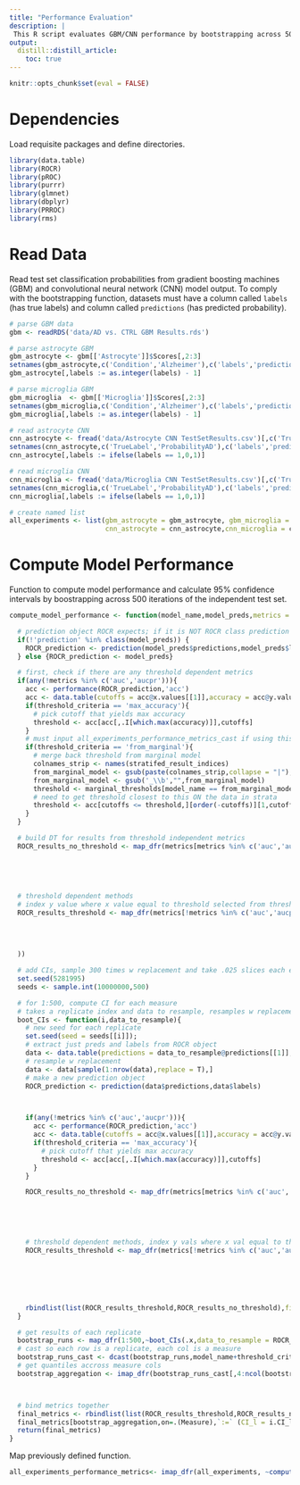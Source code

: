 ```yaml
---
title: "Performance Evaluation"
description: |
 This R script evaluates GBM/CNN performance by bootstrapping across 500 iterations of the independent test set.
output:
  distill::distill_article:
    toc: true
---
```


```r
knitr::opts_chunk$set(eval = FALSE)
```

# Dependencies

Load requisite packages and define directories.

```r

library(data.table)
library(ROCR)
library(pROC)
library(purrr)
library(glmnet)
library(dbplyr)
library(PRROC)
library(rms)

```

# Read Data

Read test set classification probabilities from gradient boosting machines (GBM) and convolutional neural network (CNN) model output. To comply with the bootstrapping function, datasets must have a column called `labels` (has true labels) and column called `predictions` (has predicted probability).

```r

# parse GBM data
gbm <- readRDS('data/AD vs. CTRL GBM Results.rds')

# parse astrocyte GBM
gbm_astrocyte <- gbm[['Astrocyte']]$Scores[,2:3]
setnames(gbm_astrocyte,c('Condition','Alzheimer'),c('labels','predictions'))
gbm_astrocyte[,labels := as.integer(labels) - 1]

# parse microglia GBM
gbm_microglia  <- gbm[['Microglia']]$Scores[,2:3]
setnames(gbm_microglia,c('Condition','Alzheimer'),c('labels','predictions'))
gbm_microglia[,labels := as.integer(labels) - 1]

# read astrocyte CNN
cnn_astrocyte <- fread('data/Astrocyte CNN TestSetResults.csv')[,c('TrueLabel','ProbabilityAD')]
setnames(cnn_astrocyte,c('TrueLabel','ProbabilityAD'),c('labels','predictions'))
cnn_astrocyte[,labels := ifelse(labels == 1,0,1)]

# read microglia CNN
cnn_microglia <- fread('data/Microglia CNN TestSetResults.csv')[,c('TrueLabel','ProbabilityAD')]
setnames(cnn_microglia,c('TrueLabel','ProbabilityAD'),c('labels','predictions'))
cnn_microglia[,labels := ifelse(labels == 1,0,1)]

# create named list
all_experiments <- list(gbm_astrocyte = gbm_astrocyte, gbm_microglia = gbm_microglia,
                        cnn_astrocyte = cnn_astrocyte,cnn_microglia = cnn_microglia)

```

# Compute Model Performance

Function to compute model performance and calculate 95% confidence intervals by boostrapping across 500 iterations of the independent test set.

```r

compute_model_performance <- function(model_name,model_preds,metrics = c('acc', 'ppv', 'npv', 'sens', 'spec', 'f','auc','aucpr'),threshold_criteria = 'max_accuracy',marginal_thresholds = NULL){

  # prediction object ROCR expects; if it is NOT ROCR class prediction then make model_preds one
  if(!'prediction' %in% class(model_preds)) {
    ROCR_prediction <- prediction(model_preds$predictions,model_preds$labels)
  } else {ROCR_prediction <- model_preds}

  # first, check if there are any threshold dependent metrics
  if(any(!metrics %in% c('auc','aucpr'))){
    acc <- performance(ROCR_prediction,'acc')
    acc <- data.table(cutoffs = acc@x.values[[1]],accuracy = acc@y.values[[1]])
    if(threshold_criteria == 'max_accuracy'){
      # pick cutoff that yields max accuracy
      threshold <- acc[acc[,.I[which.max(accuracy)]],cutoffs]
    }
    # must input all_experiments_performance_metrics_cast if using this threshold_criteria
    if(threshold_criteria == 'from_marginal'){
      # merge back threshold from marginal model
      colnames_strip <- names(stratifed_result_indices)
      from_marginal_model <- gsub(paste(colnames_strip,collapse = "|"),"",model_name)
      from_marginal_model <- gsub('_\\b',"",from_marginal_model)
      threshold <- marginal_thresholds[model_name == from_marginal_model,Threshold]
      # need to get threshold closest to this ON the data in strata
      threshold <- acc[cutoffs <= threshold,][order(-cutoffs)][1,cutoffs] # get threshold within acc object immediately BEFORE this threshold or equal to if its
    }
  }

  # build DT for results from threshold independent metrics
  ROCR_results_no_threshold <- map_dfr(metrics[metrics %in% c('auc','aucpr')],~data.table(Measure = .x,
                                                                                          Value = performance(ROCR_prediction,.x)@y.values[[1]],
                                                                                          model_name = model_name,
                                                                                          threshold_criteria = threshold_criteria,
                                                                                          threshold = 'Measure Independent of Threshold'))
  
  # threshold dependent methods
  # index y value where x value equal to threshold selected from threshold criteria
  ROCR_results_threshold <- map_dfr(metrics[!metrics %in% c('auc','aucpr')],~data.table(Measure = .x,
                                                                                        Value = performance(ROCR_prediction,.x)@y.values[[1]][which(performance(ROCR_prediction,.x)@x.values[[1]] == threshold)],
                                                                                        model_name = model_name,
                                                                                        threshold_criteria = threshold_criteria,
                                                                                        threshold = threshold
  ))

  # add CIs, sample 300 times w replacement and take .025 slices each end
  set.seed(5281995)
  seeds <- sample.int(10000000,500)

  # for 1:500, compute CI for each measure
  # takes a replicate index and data to resample, resamples w replacement, computes all specified measures for each replicate
  boot_CIs <- function(i,data_to_resample){
    # new seed for each replicate
    set.seed(seed = seeds[[i]]);
    # extract just preds and labels from ROCR object
    data <- data.table(predictions = data_to_resample@predictions[[1]],labels = data_to_resample@labels[[1]])
    # resample w replacement
    data <- data[sample(1:nrow(data),replace = T),]
    # make a new prediction object
    ROCR_prediction <- prediction(data$predictions,data$labels)



    if(any(!metrics %in% c('auc','aucpr'))){
      acc <- performance(ROCR_prediction,'acc')
      acc <- data.table(cutoffs = acc@x.values[[1]],accuracy = acc@y.values[[1]])
      if(threshold_criteria == 'max_accuracy'){
        # pick cutoff that yields max accuracy
        threshold <- acc[acc[,.I[which.max(accuracy)]],cutoffs]
      }
    }

    ROCR_results_no_threshold <- map_dfr(metrics[metrics %in% c('auc','aucpr')],~data.table(Measure = .x,
                                                                                            Value = performance(ROCR_prediction,.x)@y.values[[1]],
                                                                                            model_name = model_name,
                                                                                            threshold_criteria = threshold_criteria,
                                                                                            threshold = 'Measure Independent of Threshold',
                                                                                            replicate = i))
    # threshold dependent methods, index y vals where x val equal to threshold selected from threshold criteria
    ROCR_results_threshold <- map_dfr(metrics[!metrics %in% c('auc','aucpr')],~data.table(Measure = .x,
                                                                                          Value = performance(ROCR_prediction,.x)@y.values[[1]][which(performance(ROCR_prediction,.x)@x.values[[1]] == threshold)],
                                                                                          model_name = model_name,
                                                                                          threshold_criteria = threshold_criteria,
                                                                                          threshold = threshold,
                                                                                          replicate = i))

    rbindlist(list(ROCR_results_threshold,ROCR_results_no_threshold),fill = TRUE)
  }

  # get results of each replicate
  bootstrap_runs <- map_dfr(1:500,~boot_CIs(.x,data_to_resample = ROCR_prediction))
  # cast so each row is a replicate, each col is a measure
  bootstrap_runs_cast <- dcast(bootstrap_runs,model_name+threshold_criteria+replicate~Measure,value.var = 'Value')
  # get quantiles accross measure cols
  bootstrap_aggregation <- imap_dfr(bootstrap_runs_cast[,4:ncol(bootstrap_runs_cast)],~data.table(Measure = .y,CI_l = quantile(.x,.025,na.rm = T),CI_u = quantile(.x,.975,na.rm = T)))



  # bind metrics together
  final_metrics <- rbindlist(list(ROCR_results_threshold,ROCR_results_no_threshold),fill = TRUE)
  final_metrics[bootstrap_aggregation,on=.(Measure),`:=` (CI_l = i.CI_l,CI_u = i.CI_u)]
  return(final_metrics)
}

```

Map previously defined function.

```r

all_experiments_performance_metrics<- imap_dfr(all_experiments, ~compute_model_performance(model_name = .y, model_preds = .x))

```